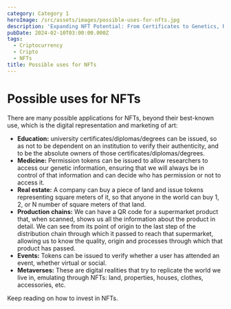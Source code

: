 ```yaml
---
category: Category 1
heroImage: /src/assets/images/possible-uses-for-nfts.jpg
description: 'Expanding NFT Potential: From Certificates to Genetics, Real Estate, and More'
pubDate: 2024-02-10T03:00:00.000Z
tags:
  - Criptocurrency
  - Cripto
  - NFTs
title: Possible uses for NFTs
---
```


# Possible uses for NFTs

There are many possible applications for NFTs, beyond their best-known use, which is the digital representation and marketing of art:

* **Education:** university certificates/diplomas/degrees can be issued, so as not to be dependent on an institution to verify their authenticity, and to be the absolute owners of those certificates/diplomas/degrees.
* **Medicine:** Permission tokens can be issued to allow researchers to access our genetic information, ensuring that we will always be in control of that information and can decide who has permission or not to access it.
* **Real estate:** A company can buy a piece of land and issue tokens representing square meters of it, so that anyone in the world can buy 1, 2, or N number of square meters of that land.
* **Production chains:** We can have a QR code for a supermarket product that, when scanned, shows us all the information about the product in detail. We can see from its point of origin to the last step of the distribution chain through which it passed to reach that supermarket, allowing us to know the quality, origin and processes through which that product has passed.
* **Events:** Tokens can be issued to verify whether a user has attended an event, whether virtual or social.
* **Metaverses:** These are digital realities that try to replicate the world we live in, emulating through NFTs: land, properties, houses, clothes, accessories, etc.

Keep reading on how to invest in NFTs.
